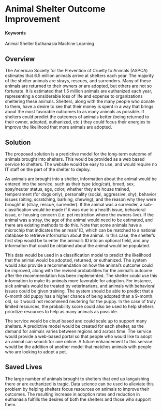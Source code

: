 # Animal Shelter Outcome Improvement {#NineLives}

#### Keywords

Animal Shelter Euthanasia Machine Learning

## Overview

The American Society for the Prevention of Cruelty to Animals (ASPCA) estimates that 6.5 million animals arrive at shelters each year.  The majority of the shelter animals are strays, rescues, and surrenders.  Many of these animals are returned to their owners or are adopted, but others are not so fortunate.  It is estimated that 1.5 million animals are euthanized each year, representing a considerable loss of life and expense to organizations sheltering these animals.  Shelters, along with the many people who donate to them, have a desire to see that their money is spent in a way that brings about the most favorable outcomes to as many animals as possible.  If shelters could predict the outcomes of animals better (being returned to their owner, adopted, euthanized, etc.) they could focus their energies to improve the likelihood that more animals are adopted.

## Solution

The proposed solution is a predictive model for the long-term outcome of animals brought into shelters.  This would be provided as a web based service to shelters.  The website would be easy to use, and would require no IT staff on the part of the shelter to deploy.

As animals are brought into a shelter, information about the animal would be entered into the service, such as their type (dog/cat), breed, sex, spay/neuter status, age, color, whether they are house trained, temperament (for dogs only), personality (social, aggressive, shy), behavior issues (biting, scratching, barking, chewing), and the reason why they were brought in (stray, rescue, surrender).  If the animal was a surrender, a sub-classification would be made if it was due to a health issue, behavioral issue, or housing concern (i.e. pet restriction where the owners live).  If the animal was a stray, the age of the animal would need to be estimated, and there are existing methods to do this.  Note that some animals have a microchip that indicates the animals’ ID, which can be matched to a national database to retrieve information about the animal.  In this case, the shelter’s first step would be to enter the animal’s ID into an optional field, and any information that could be obtained about the animal would be populated.

This data would be used in a classification model to predict the likelihood that the animal would be adopted, returned, or euthanized.  The system would also provide a recommendation on how the animal’s outcome could be improved, along with the revised probabilities for the animal’s outcome after the recommendation has been implemented.  The shelter could use this information to make its animals more favorable for adoption.  For instance, sick animals would be treated by veterinarians, and animals with behavioral issues could be given training. The system should be able to predict that a 6-month old puppy has a higher chance of being adopted than a 9-month old, so it would not recommend neutering for the puppy.  In the case of truly limited resources, the probability score could also be used to help shelters prioritize resources to help as many animals as possible.

The service would be cloud based and could scale up to support many shelters.  A predictive model would be created for each shelter, as the demand for animals varies between regions and across time.  The service would provide a web-based portal so that people who would like to adopt an animal can search for one online.  A future enhancement to this service would be the addition of another model that matches animals with people who are looking to adopt a pet.

## Saved Lives

The large number of animals brought to shelters that end up languishing there or are euthanized is tragic.  Data science can be used to alleviate this problem by helping shelters focus resources on animals to improve their outcomes.  The resulting increase in adoption rates and reduction in euthanasia fulfills the desires of both the shelters and those who support them.
